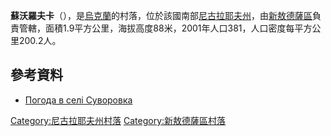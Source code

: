 {{coord|47|23|35|N|32|5|11|E|scale:100000|display=title}}

'''蘇沃羅夫卡'''（{{lang-uk|Суворовка}}），是[[烏克蘭|烏克蘭]]的村落，位於該國南部[[尼古拉耶夫州|尼古拉耶夫州]]，由[[新敖德薩區|新敖德薩區]]負責管轄，面積1.9平方公里，海拔高度88米，2001年人口381，人口密度每平方公里200.2人。

==參考資料==
* [http://weather.in.ua/ua/nikolaevskaja/25477 Погода в селі Суворовка] {{Wayback|url=http://weather.in.ua/ua/nikolaevskaja/25477 |date=20160607113640 }}

[[Category:尼古拉耶夫州村落|Category:尼古拉耶夫州村落]]
[[Category:新敖德薩區村落|Category:新敖德薩區村落]]


{{Mykolaiv-geo-stub}}
